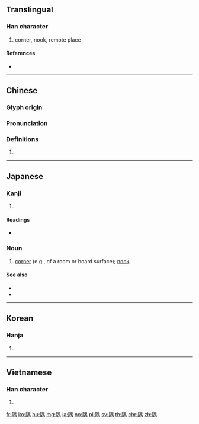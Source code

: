 {{character info/new}}
==Translingual==

===Han character===
{{Han char|rn=170|rad=阜|as=09|sn=12|four=76227|canj=NLWLB}}

# corner, nook, remote place

====References====
* {{Han ref|kx=1356.190|dkj=41743|dj=1860.140|hdz=64145.010|uh=9685|ud=38533|bh=B6A8|bd=46760}}

----

==Chinese==
{{zh-forms}}

===Glyph origin===
{{Han etym}}

===Pronunciation===
{{zh-pron
|m=yú
|c=jyu4,jyu6
|h=pfs=
|md=
|mn=
|w=
|mc=y
|oc=y
|cat=
}}

===Definitions===
{{zh-hanzi}}

# {{rfdef|lang=zh}}

----

==Japanese==

===Kanji===
{{ja-kanji|grade=c|rs=阜09}}

# {{defn|lang=ja|sort=阜09}}

====Readings====
* {{ja-readings|goon=[[ぐ]] (gu)|kanon=[[ぐ]] (gu)|kanyoon=[[ぐう]] (gū)|kun=[[すみ]] (sumi)}}

{{ja-kanjitab|すみ|yomi=k}}

===Noun===
{{ja-noun|すみ}}

# [[corner]] (e.g., of a room or board surface); [[nook]]

====See also====
* {{ja-r|角|かど}}
* {{ja-r|コーナー}}

----

==Korean==

===Hanja===
{{ko-hanja|hangeul=우|eumhun=|rv=u|mr=u|y=wu}}

# {{defn|lang=ko|sort=阜09}}

----

==Vietnamese==

===Han character===
{{vi-hantu|[[ngung]], [[ngong]]|rs=阜09}}

# {{defn|lang=vi|sort=阜09}}

[[fr:隅]]
[[ko:隅]]
[[hu:隅]]
[[mg:隅]]
[[ja:隅]]
[[no:隅]]
[[pl:隅]]
[[sv:隅]]
[[th:隅]]
[[chr:隅]]
[[zh:隅]]